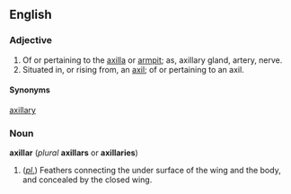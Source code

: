 ==English==
===Adjective===
#Of or pertaining to the [[axilla]] or [[armpit]]; as, axillary gland, artery, nerve.
#Situated in, or rising from, an [[axil]]; of or pertaining to an axil.

====Synonyms====
[[axillary]]

===Noun===
'''axillar''' (''plural'' '''axillars''' or '''axillaries''')
#(''[[plural|pl.]]'') Feathers connecting the under surface of the wing and the body, and concealed by the closed wing.